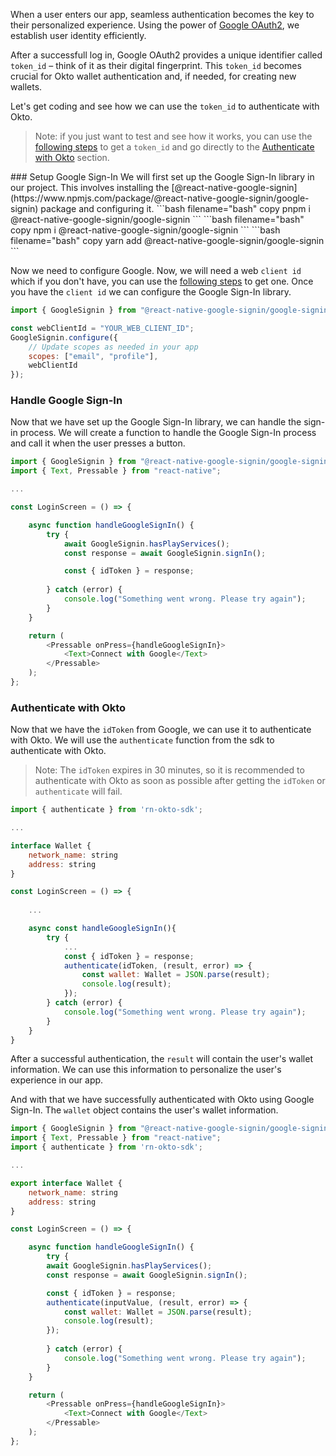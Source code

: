 
When a user enters our app, seamless authentication becomes the key to their personalized experience. Using the power of [Google OAuth2](https://developers.google.com/identity/protocols/oauth2), we establish user identity efficiently.

After a successfull log in, Google OAuth2 provides a unique identifier called `token_id` – think of it as their digital fingerprint. This `token_id` becomes crucial for Okto wallet authentication and, if needed, for creating new wallets.

Let's get coding and see how we can use the `token_id` to authenticate with Okto.
> Note: if you just want to test and see how it works, you can use the [following steps](/oauth-steps) to get a `token_id` and go directly to the [Authenticate with Okto](#authenticate-with-okto) section.
<Steps>
### Setup Google Sign-In
We will first set up the Google Sign-In library in our project. This involves installing the [@react-native-google-signin](https://www.npmjs.com/package/@react-native-google-signin/google-signin) package and configuring it.
<Tabs items={['pnpm', 'npm', 'yarn']}>
    <Tabs.Tab>
        ```bash filename="bash" copy
        pnpm i @react-native-google-signin/google-signin
        ```
    </Tabs.Tab>
    <Tabs.Tab>
        ```bash filename="bash" copy
        npm i @react-native-google-signin/google-signin
        ```
    </Tabs.Tab>
    <Tabs.Tab>
        ```bash filename="bash" copy
        yarn add @react-native-google-signin/google-signin
        ```
    </Tabs.Tab>
</Tabs>

Now we need to configure Google. Now, we will need a web `client id` which if you don't have, you can use the [following steps](https://support.google.com/cloud/answer/6158849?hl=en) to get one.
Once you have the `client id` we can configure the Google Sign-In library.
```javascript filename="login/index.tsx"
import { GoogleSignin } from "@react-native-google-signin/google-signin";

const webClientId = "YOUR_WEB_CLIENT_ID";
GoogleSignin.configure({
    // Update scopes as needed in your app
    scopes: ["email", "profile"],
    webClientId
});
```

### Handle Google Sign-In
Now that we have set up the Google Sign-In library, we can handle the sign-in process. We will create a function to handle the Google Sign-In process and call it when the user presses a button.
```javascript filename="login/index.tsx" copy
import { GoogleSignin } from "@react-native-google-signin/google-signin";
import { Text, Pressable } from "react-native";

...

const LoginScreen = () => {

    async function handleGoogleSignIn() {
        try {
            await GoogleSignin.hasPlayServices();
            const response = await GoogleSignin.signIn();

            const { idToken } = response;
    
        } catch (error) {
            console.log("Something went wrong. Please try again");
        }
    }

    return (
        <Pressable onPress={handleGoogleSignIn}>
            <Text>Connect with Google</Text>
        </Pressable>
    );
};
```


### Authenticate with Okto
Now that we have the `idToken` from Google, we can use it to authenticate with Okto. We will use the `authenticate` function from the sdk to authenticate with Okto.
> Note: The `idToken` expires in 30 minutes, so it is recommended to authenticate with Okto as soon as possible after getting the `idToken` or `authenticate` will fail.
```javascript filename="login/index.tsx" copy
import { authenticate } from 'rn-okto-sdk';

...

interface Wallet {
    network_name: string
    address: string
}

const LoginScreen = () => {
    
    ...

    async const handleGoogleSignIn(){
        try {
            ...
            const { idToken } = response;
            authenticate(idToken, (result, error) => {
                const wallet: Wallet = JSON.parse(result);
                console.log(result);
            });
        } catch (error) {
            console.log("Something went wrong. Please try again");
        }
    }
}
```
After a successful authentication, the `result` will contain the user's wallet information. We can use this information to personalize the user's experience in our app.
</Steps>

And with that we have successfully authenticated with Okto using Google Sign-In. The `wallet` object contains the user's wallet information.

```javascript filename="login/index.tsx" copy
import { GoogleSignin } from "@react-native-google-signin/google-signin";
import { Text, Pressable } from "react-native";
import { authenticate } from 'rn-okto-sdk';

...

export interface Wallet {
    network_name: string
    address: string
}

const LoginScreen = () => {

    async function handleGoogleSignIn() {
        try {
        await GoogleSignin.hasPlayServices();
        const response = await GoogleSignin.signIn();

        const { idToken } = response;
        authenticate(inputValue, (result, error) => {
            const wallet: Wallet = JSON.parse(result);
            console.log(result);
        });
        
        } catch (error) {
            console.log("Something went wrong. Please try again");
        }
    }

    return (
        <Pressable onPress={handleGoogleSignIn}>
            <Text>Connect with Google</Text>
        </Pressable>
    );
};

```